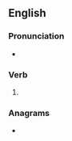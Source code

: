 ==English==

===Pronunciation===
* {{rhymes|en|ʌst|s=1}}

===Verb===
{{head|en|verb form}}

# {{en-past of|truss}}

===Anagrams===
* {{anagrams|en|a=dersstu|Studers|dusters|strudes}}